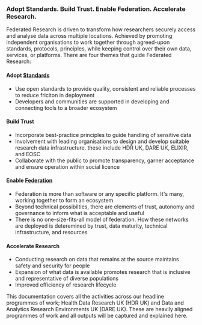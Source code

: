 
<div style={{ display: "flex", flexDirection: "column", alignItems: "center", paddingTop: "2rem" }}>

  ### Adopt Standards. Build Trust. Enable Federation. Accelerate Research.

</div>

Federated Research is driven to transform how researchers securely access and analyse data across multiple locations. Achieved by promoting independent organisations to work together through agreed-upon standards, protocols, principles, while keeping control over their own data, services, or platforms. There are four themes that guide Federated Research:

#### Adopt [Standards](https://docs.federated-analytics.ac.uk/standards)
- Use open standards to provide quality, consistent and reliable processes to reduce friciton in deployment
- Developers and communities are supported in developing and connecting tools to a broader ecosystem

#### Build Trust
- Incorporate best-practice principles to guide handling of sensitive data
- Involvement with leading organisations to design and develop suitable research data infrastructure. these include HDR UK, DARE UK, ELIXIR, and EOSC
- Collaborate with the public to promote transparency, garner acceptance and ensure operation within social licence

#### Enable [Federation](https://docs.federated-analytics.ac.uk/trellis)
- Federation is more than software or any specific platform. It's many, working together to form an ecosystem
- Beyond technical possibilties, there are elements of trust, autonomy and governance to inform what is acceptable and useful
- There is no one-size-fits-all model of federation. How these networks are deployed is deteremined by trust, data maturity, technical infrastructure, and resources

#### Accelerate Research
- Conducting research on data that remains at the source maintains safety and security for people
- Expansion of what data is available promotes research that is inclusive and representative of diverse populations
- Improved efficiency of research lifecycle

This documentation covers all the activities across our headline programmes of work; Health Data Research UK (HDR UK) and Data and Analytics Research Environments UK (DARE UK). These are heavily aligned programmes of work and all outputs will be captured and explained here.
